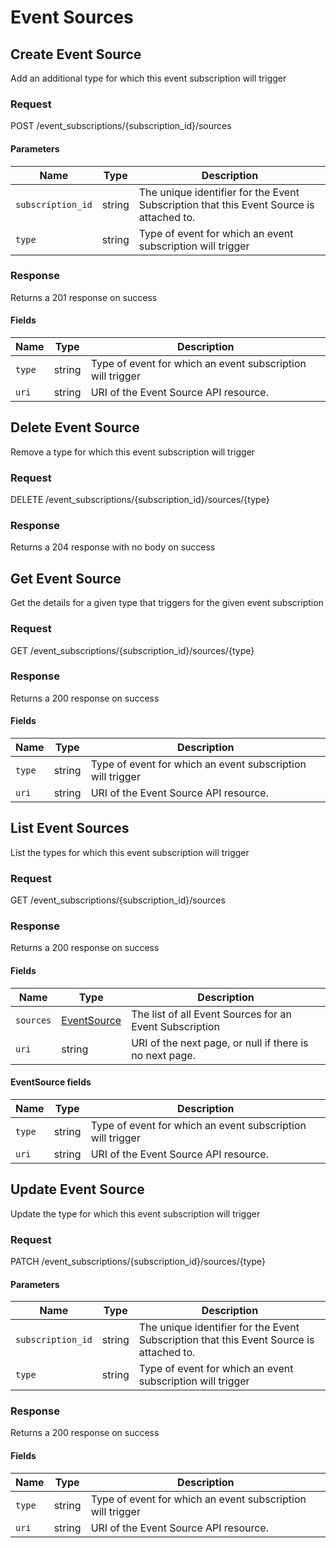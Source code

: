 
# Event Sources

## Create Event Source

Add an additional type for which this event subscription will trigger

### Request

POST /event_subscriptions/\{subscription_id\}/sources

<EventSourcesCreateRequest />

#### Parameters

| Name              | Type   | Description                                                                             |
| ----------------- | ------ | --------------------------------------------------------------------------------------- |
| `subscription_id` | string | The unique identifier for the Event Subscription that this Event Source is attached to. |
| `type`            | string | Type of event for which an event subscription will trigger                              |

### Response

Returns a 201 response on success

<EventSourcesCreateResponse />

#### Fields

| Name   | Type   | Description                                                |
| ------ | ------ | ---------------------------------------------------------- |
| `type` | string | Type of event for which an event subscription will trigger |
| `uri`  | string | URI of the Event Source API resource.                      |

## Delete Event Source

Remove a type for which this event subscription will trigger

### Request

DELETE /event_subscriptions/\{subscription_id\}/sources/\{type\}

<EventSourcesDeleteRequest />

### Response

Returns a 204 response with no body on success

## Get Event Source

Get the details for a given type that triggers for the given event subscription

### Request

GET /event_subscriptions/\{subscription_id\}/sources/\{type\}

<EventSourcesGetRequest />

### Response

Returns a 200 response on success

<EventSourcesGetResponse />

#### Fields

| Name   | Type   | Description                                                |
| ------ | ------ | ---------------------------------------------------------- |
| `type` | string | Type of event for which an event subscription will trigger |
| `uri`  | string | URI of the Event Source API resource.                      |

## List Event Sources

List the types for which this event subscription will trigger

### Request

GET /event_subscriptions/\{subscription_id\}/sources

<EventSourcesListRequest />

### Response

Returns a 200 response on success

<EventSourcesListResponse />

#### Fields

| Name      | Type                               | Description                                             |
| --------- | ---------------------------------- | ------------------------------------------------------- |
| `sources` | [EventSource](#eventsource-fields) | The list of all Event Sources for an Event Subscription |
| `uri`     | string                             | URI of the next page, or null if there is no next page. |

#### EventSource fields

| Name   | Type   | Description                                                |
| ------ | ------ | ---------------------------------------------------------- |
| `type` | string | Type of event for which an event subscription will trigger |
| `uri`  | string | URI of the Event Source API resource.                      |

## Update Event Source

Update the type for which this event subscription will trigger

### Request

PATCH /event_subscriptions/\{subscription_id\}/sources/\{type\}

<EventSourcesUpdateRequest />

#### Parameters

| Name              | Type   | Description                                                                             |
| ----------------- | ------ | --------------------------------------------------------------------------------------- |
| `subscription_id` | string | The unique identifier for the Event Subscription that this Event Source is attached to. |
| `type`            | string | Type of event for which an event subscription will trigger                              |

### Response

Returns a 200 response on success

<EventSourcesUpdateResponse />

#### Fields

| Name   | Type   | Description                                                |
| ------ | ------ | ---------------------------------------------------------- |
| `type` | string | Type of event for which an event subscription will trigger |
| `uri`  | string | URI of the Event Source API resource.                      |

